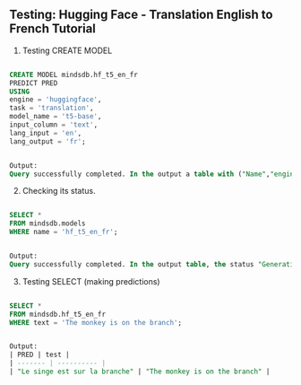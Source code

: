 ## Testing: Hugging Face - Translation English to French Tutorial

1. Testing CREATE MODEL
```sql

CREATE MODEL mindsdb.hf_t5_en_fr
PREDICT PRED
USING
engine = 'huggingface',
task = 'translation',
model_name = 't5-base',
input_column = 'text',
lang_input = 'en',
lang_output = 'fr';

```

```sql

Output:
Query successfully completed. In the output a table with ("Name","engine","Project","Active","Version","Status","Accuracy","Predict","Update_status","MindsDB_version","Error","Training_options") the following can be seen.

```

2. Checking its status.

```sql

SELECT *
FROM mindsdb.models 
WHERE name = 'hf_t5_en_fr';


```

```sql

Output:
Query successfully completed. In the output table, the status "Generating" changes to "Complete"

```

3. Testing SELECT (making predictions)
```sql

SELECT *
FROM mindsdb.hf_t5_en_fr
WHERE text = 'The monkey is on the branch';

```
```sql

Output:
| PRED | test |
| ------- | ---------- |
| "Le singe est sur la branche" | "The monkey is on the branch" |

```
